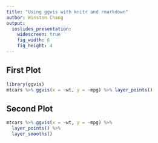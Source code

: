 ```yaml
---
title: "Using ggvis with knitr and rmarkdown"
author: Winston Chang
output:
  ioslides_presentation:
    widescreen: true
    fig_width: 6
    fig_height: 4
---
```


## First Plot

```r
library(ggvis)
mtcars %>% ggvis(x = ~wt, y = ~mpg) %>% layer_points()
```

## Second Plot

```r
mtcars %>% ggvis(x = ~wt, y = ~mpg) %>%
  layer_points() %>%
  layer_smooths()
```
